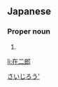 ==Japanese==
{{ja-kanjitab|在|二|郎}}

===Proper noun===
{{ja-pos|proper|ざいじろう}}

# {{given name|male|lang=ja}}

[[Category:Japanese male given names|さいじろう']]

[[li:在二郎]]